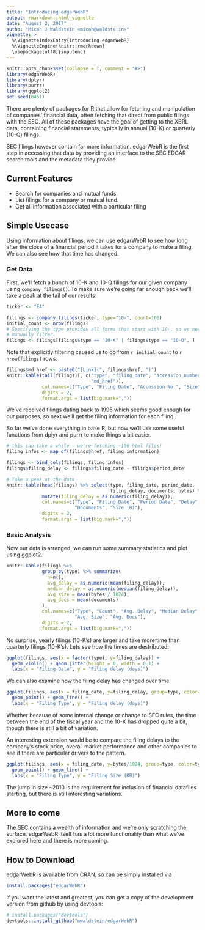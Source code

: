 ```yaml
---
title: "Introducing edgarWebR"
output: rmarkdown::html_vignette
date: "August 2, 2017"
autho: "Micah J Waldstein <micah@waldste.in>"
vignette: >
  %\VignetteIndexEntry{Introducing edgarWebR}
  %\VignetteEngine{knitr::rmarkdown}
  \usepackage[utf8]{inputenc}
---
```

```r
knitr::opts_chunk$set(collapse = T, comment = "#>")
library(edgarWebR)
library(dplyr)
library(purrr)
library(ggplot2)
set.seed(0451)
```
There are plenty of packages for R that allow for fetching and manipulation of
companies' financial data, often fetching that direct from public filings with
the SEC. All of these packages have the goal of getting to the XBRL data,
containing financial statements, typically in annual (10-K) or quarterly (10-Q)
filings.

SEC filings however contain far more information. edgarWebR is the first step
in accessing that data by providing an interface to the SEC EDGAR search tools
and the metadata they provide.

## Current Features
 * Search for companies and mutual funds.
 * List filings for a company or mutual fund.
 * Get all information associated with a particular filing

## Simple Usecase
Using information about filings, we can use edgarWebR to see how long after the
close of a financial period it takes for a company to make a filing. We can
also see how that time has changed.

### Get Data
First, we'll fetch a bunch of 10-K and 10-Q filings for our given company using
`company_filings()`. To make sure we're going far enough back we'll take a peak
at the tail of our results
```r
ticker <- "EA"

filings <- company_filings(ticker, type="10-", count=100)
initial_count <- nrow(filings)
# Specifying the type provides all forms that start with 10-, so we need to
# manually filter.
filings <- filings[filings$type == "10-K" | filings$type == "10-Q", ]
```

Note that explicitly filtering caused us to go from `r initial_count` to
`r nrow(filings)` rows.

```r
filings$md_href <- paste0("[Link](", filings$href, ")")
knitr::kable(tail(filings)[, c("type", "filing_date", "accession_number", "size",
                               "md_href")],
             col.names=c("Type", "Filing Date", "Accession No.", "Size", "Link"),
             digits = 2,
             format.args = list(big.mark=","))
```

We've received filings dating  back to 1995 which seems good enough for our
purposes, so next we'll get the filing information for each filing.

So far we've done everything in base R, but now we'll use some useful functions
from dplyr and purrr to make things a bit easier.
```r
# this can take a while - we're fetching ~100 html files!
filing_infos <- map_df(filings$href, filing_information)

filings <- bind_cols(filings, filing_infos)
filings$filing_delay <- filings$filing_date - filings$period_date

# Take a peak at the data
knitr::kable(head(filings) %>% select(type, filing_date, period_date,
                                      filing_delay, documents, bytes) %>%
             mutate(filing_delay = as.numeric(filing_delay)),
             col.names=c("Type", "Filing Date", "Period Date", "Delay",
                         "Documents", "Size (B)"),
             digits = 2,
             format.args = list(big.mark=","))
```

### Basic Analysis
Now our data is arranged, we can run some summary statistics and plot using
ggplot2.
```r
knitr::kable(filings %>%
             group_by(type) %>% summarize(
               n=n(),
               avg_delay = as.numeric(mean(filing_delay)),
               median_delay = as.numeric(median(filing_delay)),
               avg_size = mean(bytes / 1024),
               avg_docs = mean(documents)
             ),
             col.names=c("Type", "Count", "Avg. Delay", "Median Delay",
                         "Avg. Size", "Avg. Docs"),
             digits = 2,
             format.args = list(big.mark=","))
```

No surprise, yearly filings (10-K's) are larger and take more time than
quarterly filings (10-K's). Lets see how the times are destributed:

```r
ggplot(filings, aes(x = factor(type), y=filing_delay)) +
  geom_violin() + geom_jitter(height = 0, width = 0.1) +
  labs(x = "Filing Date", y = "Filing delay (days)")
```

We can also examine how the filing delay has changed over time:
```r
ggplot(filings, aes(x = filing_date, y=filing_delay, group=type, color=type)) +
  geom_point() + geom_line() +
  labs(x = "Filing Type", y = "Filing delay (days)")
```

Whether because of some internal change or change to SEC rules, the time
between the end of the fiscal year and the 10-K has dropped quite a bit, though
there is still a bit of variation.

An interesting extension would be to compare the filing delays to the company's
stock price, overall market performance and other companies to see if there are
particular drivers to the pattern.

```r
ggplot(filings, aes(x = filing_date, y=bytes/1024, group=type, color=type)) +
  geom_point() + geom_line() +
  labs(x = "Filing Type", y = "Filing Size (KB)")
```

The jump in size ~2010 is the requirement for inclusion of financial datafiles
starting, but there is still interesting variations.

## More to come
The SEC contains a wealth of information and we're only scratching the surface.
edgarWebR itself has a lot more functionality than what we've explored here and
there is more coming.

## How to Download
edgarWebR is available from CRAN, so can be simply installed via
```r
install.packages("edgarWebR")
```

If you want the latest and greatest, you can get a copy of the development version
from github by using devtools:
```r
# install.packages("devtools")
devtools::install_github("mwaldstein/edgarWebR")
```
